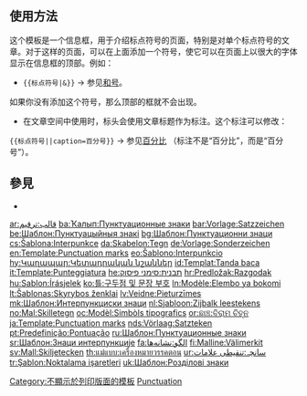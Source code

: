 <includeonly><!-- 在這裡加入模板的保護標識 --></includeonly><noinclude>{{template doc page viewed directly}}</noinclude>
<!-- 在本行下編輯模板說明 -->
== 使用方法 ==
这个模板是一个信息框，用于介绍标点符号的页面，特别是对单个标点符号的文章。对于这样的页面，可以在上面添加一个符号，使它可以在页面上以很大的字体显示在信息框的顶部。例如：
* <code><nowiki>{{标点符号|&}}</nowiki></code> &rarr; 参见[[&|和号]]。
如果你没有添加这个符号，那么顶部的框就不会出现。

* 在文章空间中使用时，标头会使用文章标题作为标注。这个标注可以修改：<br>
<code><nowiki>{{标点符号||caption=百分号}}</nowiki></code> &rarr; 参见[[百分比]] （标注不是“百分比”，而是“百分号”）。

== 參見 ==
* {{tl|Diacritical marks}}
<includeonly>
<!-- 本行下加入模板的分類 -->
[[Category:不顯示於列印版面的模板]]
[[Category:Linguistics templates|Punctuation]]
<!-- 本行下加入模板的跨語言鏈接 -->
[[ar:قالب:ترقيم]]
[[ba:Ҡалып:Пунктуационные знаки]]
[[bar:Vorlage:Satzzeichen]]
[[be:Шаблон:Пунктуацыйныя знакі]]
[[bg:Шаблон:Пунктуационни знаци]]
[[cs:Šablona:Interpunkce]]
[[da:Skabelon:Tegn]]
[[de:Vorlage:Sonderzeichen]]
[[en:Template:Punctuation marks]]
[[eo:Ŝablono:Interpunkcio]]
[[hy:Կաղապար:Կետադրական նշաններ]]
[[id:Templat:Tanda baca]]
[[it:Template:Punteggiatura]]
[[he:תבנית:סימני פיסוק]]
[[hr:Predložak:Razgodak]]
[[hu:Sablon:Írásjelek]]
[[ko:틀:구두점 및 문장 부호]]
[[ln:Modèle:Elembo ya bokomi]]
[[lt:Šablonas:Skyrybos ženklai]]
[[lv:Veidne:Pieturzīmes]]
[[mk:Шаблон:Интерпункциски знаци]]
[[nl:Sjabloon:Zijbalk leestekens]]
[[no:Mal:Skilletegn]]
[[oc:Modèl:Simbòls tipografics]]
[[or:ଛାଞ୍ଚ:ବିରାମ ଚିହ୍ନ]]
[[ja:Template:Punctuation marks]]
[[nds:Vörlaag:Satzteken]]
[[pt:Predefinição:Pontuação]]
[[ru:Шаблон:Пунктуационные знаки]]
[[sr:Шаблон:Знаци интерпункције]]
[[fa:الگو:نشانه‌ها]]
[[fi:Malline:Välimerkit]]
[[sv:Mall:Skiljetecken]]
[[th:แม่แบบ:เครื่องหมายวรรคตอน]]
[[ur:سانچہ:تنقیطی علامات]]
[[tr:Şablon:Noktalama işaretleri]]
[[uk:Шаблон:Розділові знаки]]
</includeonly>